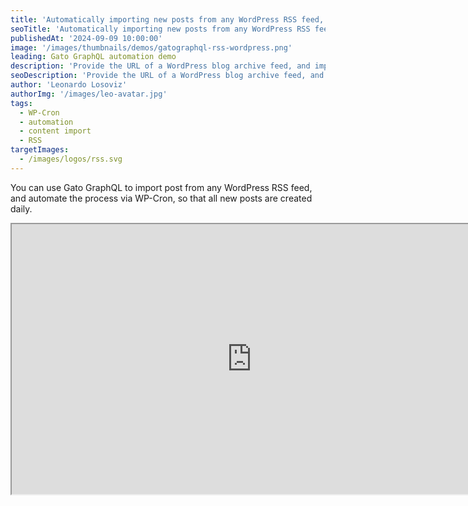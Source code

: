 ```yaml
---
title: 'Automatically importing new posts from any WordPress RSS feed, daily'
seoTitle: 'Automatically importing new posts from any WordPress RSS feed, daily, using Gato GraphQL'
publishedAt: '2024-09-09 10:00:00'
image: '/images/thumbnails/demos/gatographql-rss-wordpress.png'
leading: Gato GraphQL automation demo
description: 'Provide the URL of a WordPress blog archive feed, and import all its new posts daily via WP-Cron.'
seoDescription: 'Provide the URL of a WordPress blog archive feed, and import all its new posts daily via WP-Cron, by using Gato GraphQL.'
author: 'Leonardo Losoviz'
authorImg: '/images/leo-avatar.jpg'
tags:
  - WP-Cron
  - automation
  - content import
  - RSS
targetImages:
  - /images/logos/rss.svg
---
```


You can use Gato GraphQL to import post from any WordPress RSS feed, and automate the process via WP-Cron, so that all new posts are created daily.

<div className="aspect-video lg:-ml-32 lg:-mr-32">
  <iframe
    className="w-full h-full"
    src="https://www.youtube.com/embed/oiWqNWY3Of8"
    title="Automatically importing new posts from any WordPress RSS feed, daily"
    width="768"
    height="432"
    allow="accelerometer; autoplay; clipboard-write; encrypted-media; gyroscope; picture-in-picture; web-share"
    allowFullScreen
  >
  </iframe>
</div>
